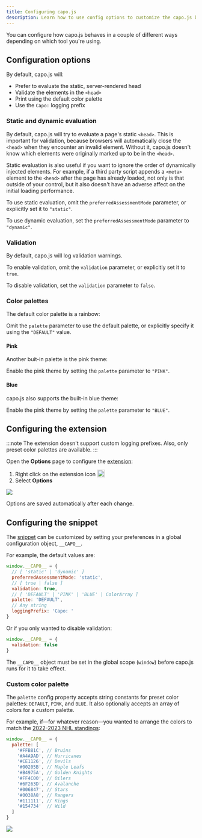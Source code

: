 ```yaml
---
title: Configuring capo.js
description: Learn how to use config options to customize the capo.js behavior
---
```



You can configure how capo.js behaves in a couple of different ways depending on which tool you're using.

## Configuration options

By default, capo.js will:
  - Prefer to evaluate the static, server-rendered head
  - Validate the elements in the `<head>`
  - Print using the default color palette
  - Use the `Capo:` logging prefix

### Static and dynamic evaluation

By default, capo.js will try to evaluate a page's static `<head>`. This is important for validation, because browsers will automatically close the `<head>` when they encounter an invalid element. Without it, capo.js doesn't know which elements were originally marked up to be in the `<head>`.

Static evaluation is also useful if you want to ignore the order of dynamically injected elements. For example, if a third party script appends a `<meta>` element to the `<head>` after the page has already loaded, not only is that outside of your control, but it also doesn't have an adverse affect on the initial loading performance.

To use static evaluation, omit the `preferredAssessmentMode` parameter, or explicitly set it to `"static"`.

To use dynamic evaluation, set the `preferredAssessmentMode` parameter to `"dynamic"`.

### Validation

By default, capo.js will log validation warnings.

To enable validation, omit the `validation` parameter, or explicitly set it to `true`.

To disable validation, set the `validation` parameter to `false`.

### Color palettes

The default color palette is a rainbow:

<CapoPalette colors='[
  "#9e0142",
  "#d53e4f",
  "#f46d43",
  "#fdae61",
  "#fee08b",
  "#e6f598",
  "#abdda4",
  "#66c2a5",
  "#3288bd",
  "#5e4fa2",
  "#cccccc"
]' />

Omit the `palette` parameter to use the default palette, or explicitly specify it using the `"DEFAULT"` value.

#### Pink

Another buit-in palette is the pink theme:

<CapoPalette colors='[
  "oklch(5% .1 320)",
  "oklch(13% .2 320)",
  "oklch(25% .2 320)",
  "oklch(35% .25 320)",
  "oklch(50% .27 320)",
  "oklch(67% .31 320)",
  "oklch(72% .25 320)",
  "oklch(80% .2 320)",
  "oklch(90% .1 320)",
  "oklch(99% .05 320)",
  "#ccc"
]' />

Enable the pink theme by setting the `palette` parameter to `"PINK"`.

#### Blue

capo.js also supports the built-in blue theme:

<CapoPalette colors='[
  "oklch(5% .1 200)",
  "oklch(13% .2 200)",
  "oklch(25% .2 200)",
  "oklch(35% .25 200)",
  "oklch(50% .27 200)",
  "oklch(67% .31 200)",
  "oklch(72% .25 200)",
  "oklch(80% .2 200)",
  "oklch(90% .1 200)",
  "oklch(99% .05 200)",
  "#ccc"
]' />

Enable the pink theme by setting the `palette` parameter to `"BLUE"`.

## Configuring the extension

:::note
The extension doesn't support custom logging prefixes. Also, only preset color palettes are available.
:::

Open the **Options** page to configure the [extension](/capo.js/user/extension/):

1. Right click on the extension icon <img src="/public/img/capo256.png" style="display: inline; width: 20px; vertical-align: text-bottom; margin: 0;"/>
2. Select **Options**

<picture>
    <source srcset="/img/crx-options-light.png" media="(prefers-color-scheme: dark)"/>
    <img src="/img/crx-options-dark.png"/>
</picture>

Options are saved automatically after each change.

## Configuring the snippet

The [snippet](/capo.js/user/snippet/) can be customized by setting your preferences in a global configuration object, `__CAPO__`.

For example, the default values are:

```js
window.__CAPO__ = {
  // [ 'static' | 'dynamic' ]
  preferredAssessmentMode: 'static',
  // [ true | false ]
  validation: true,
  // [ 'DEFAULT' | 'PINK' | 'BLUE' | ColorArray ]
  palette: 'DEFAULT',
  // Any string
  loggingPrefix: 'Capo: '
}
```

Or if you only wanted to disable validation:

```js
window.__CAPO__ = {
  validation: false
}
```

The `__CAPO__` object must be set in the global scope (`window`) before capo.js runs for it to take effect.

### Custom color palette

The `palette` config property accepts string constants for preset color palettes: `DEFAULT`, `PINK`, and `BLUE`. It also optionally accepts an array of colors for a custom palette.

For example, if—for whatever reason—you wanted to arrange the colors to match the [2022-2023 NHL standings](https://www.nhl.com/standings/2022/league):

<CapoPalette colors='[
  "#FFB81C",
  "#A4A9AD",
  "#CE1126",
  "#00205B",
  "#B4975A",
  "#FF4C00",
  "#6F263D",
  "#006847",
  "#0038A8",
  "#111111",
  "#154734"
]' />

```js
window.__CAPO__ = {
  palette: [
    '#FFB81C', // Bruins
    '#A4A9AD', // Hurricanes
    '#CE1126', // Devils
    '#00205B', // Maple Leafs
    '#B4975A', // Golden Knights
    '#FF4C00', // Oilers
    '#6F263D', // Avalanche
    '#006847', // Stars
    '#0038A8', // Rangers
    '#111111', // Kings
    '#154734'  // Wild
  ]
}
```

![](/public/img/custom-palette.png)
